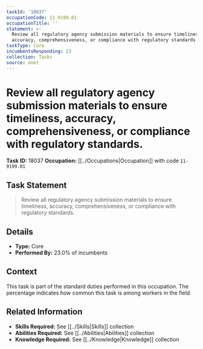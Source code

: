 ```yaml
---
taskId: '18037'
occupationCode: 11-9199.01
occupationTitle: ''
statement: >-
  Review all regulatory agency submission materials to ensure timeliness,
  accuracy, comprehensiveness, or compliance with regulatory standards.
taskType: Core
incumbentsResponding: 23
collection: Tasks
source: onet
---
```

# Review all regulatory agency submission materials to ensure timeliness, accuracy, comprehensiveness, or compliance with regulatory standards.

**Task ID:** 18037
**Occupation:** [[../Occupations|Occupation]] with code `11-9199.01`

## Task Statement

> Review all regulatory agency submission materials to ensure timeliness, accuracy, comprehensiveness, or compliance with regulatory standards.

## Details

- **Type:** Core
- **Performed By:** 23.0% of incumbents

## Context

This task is part of the standard duties performed in this occupation. The percentage indicates how common this task is among workers in the field.

## Related Information

- **Skills Required:** See [[../Skills|Skills]] collection
- **Abilities Required:** See [[../Abilities|Abilities]] collection
- **Knowledge Required:** See [[../Knowledge|Knowledge]] collection
